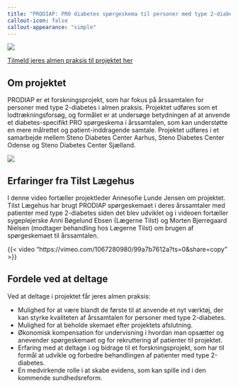 ```yaml
---
title: "PRODIAP: PRO diabetes spørgeskema til personer med type 2-diabetes i almen praksis"
callout-icon: false
callout-appearance: "simple"
---
```


![](images/SDC AOS Midten.jpg){.profile-picture}

[Tilmeld jeres almen praksis til projektet her](https://redcap.au.dk/surveys/?s=KMCN3FHX47YNEXPN){.btn .btn-primary}

## Om projektet
PRODIAP er et forskningsprojekt, som har fokus på årssamtalen for personer med type 2-diabetes i almen praksis. Projektet udføres som et lodtrækningsforsøg, og formålet er at undersøge betydningen af at anvende et diabetes-specifikt PRO spørgeskema i årssamtalen, som kan understøtte en mere målrettet og patient-inddragende samtale.
Projektet udføres i et samarbejde mellem Steno Diabetes Center Aarhus, Steno Diabetes Center Odense og Steno Diabetes Center Sjælland.

![](images/tilst_scr_00_02_09_04.Still015.jpg){.profile-picture}


## Erfaringer fra Tilst Lægehus
I denne video fortæller projektleder Annesofie Lunde Jensen om projektet. Tilst Lægehus har brugt PRODIAP spørgeskemaet i deres årssamtaler med patienter med type 2-diabetes siden det blev udviklet og i videoen fortæller sygeplejerske Anni Bøgelund Ebsen (Lægerne Tilst) og Morten Bjerregaard Nielsen (modtager behandling hos Lægerne Tilst) om brugen af spørgeskemaet til årssamtalen.

{{< video "https://vimeo.com/1067280980/99a7b7612a?ts=0&share=copy" >}}


## Fordele ved at deltage

Ved at deltage i projektet får jeres almen praksis:

- Mulighed for at være blandt de første til at anvende et nyt værktøj, der kan styrke kvaliteten af årssamtalen for personer med type 2-diabetes.
- Mulighed for at beholde skemaet efter projektets afslutning.
- Økonomisk kompensation for undervisning i hvordan man opsætter og anevender spørgeskemaet og for rekruttering af patienter til projektet.
- Erfaring med at deltage i og bidrage til et forskningsprojekt, som har til formål at udvikle og forbedre behandlingen af patienter med type 2-diabetes.
- En medvirkende rolle i at skabe evidens, som kan spille ind i den kommende sundhedsreform.
